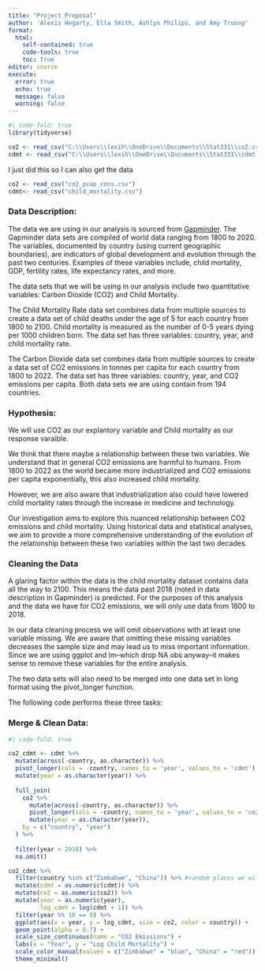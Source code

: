 ```yaml
---
title: "Project Proposal"
author: 'Alexis Hegarty, Ella Smith, Ashlyn Philips, and Amy Truong'
format: 
  html: 
    self-contained: true
    code-tools: true
    toc: true
editor: source
execute: 
  error: true
  echo: true
  message: false
  warning: false
---
```




```r
#| code-fold: true
library(tidyverse)

co2 <- read_csv("C:\\Users\\lexih\\OneDrive\\Documents\\Stat331\\co2.csv", col_names = TRUE)
cdmt <- read_csv("C:\\Users\\lexih\\OneDrive\\Documents\\Stat331\\cdmt.csv", col_names = TRUE)
```
I just did this so I can also get the data
```r
co2 <- read_csv("co2_pcap_cons.csv")
cdmt<- read_csv("child_mortality.csv")
```

### Data Description:

The data we are using in our analysis is sourced from [Gapminder](https://www.gapminder.org/data/documentation/). The Gapminder data sets are compiled of world data ranging from 1800 to 2020. The variables, documented by country (using current geographic boundaries), are indicators of global development and evolution through the past two centuries. Examples of these variables include, child mortality, GDP, fertility rates, life expectancy rates, and more.

The data sets that we will be using in our analysis include two quantitative variables: Carbon Dioxide (CO2) and Child Mortality.

The Child Mortality Rate data set combines data from multiple sources to create a data set of child deaths under the age of 5 for each country from 1800 to 2100. Child mortality is measured as the number of 0-5 years dying per 1000 children born. The data set has three variables: country, year, and child mortality rate.

The Carbon Dioxide data set combines data from multiple sources to create a data set of CO2 emissions in tonnes per capita for each country from 1800 to 2022. The data set has three variables: country, year, and CO2 emissions per capita. Both data sets we are using contain from 194 countries.

### Hypothesis:

We will use CO2 as our explantory variable and Child mortality as our response varaible.

We think that there maybe a relationship between these two variables. We understand that in general CO2 emissions are harmful to humans. From 1800 to 2022 as the world became more industrialized and CO2 emissions per capita exponentially, this also increased child mortality.

However, we are also aware that industrialization also could have lowered child mortality rates through the increase in medicine and technology.

Our investigation aims to explore this nuanced relationship between CO2 emissions and child mortality. Using historical data and statistical analyses, we aim to provide a more comprehensive understanding of the evolution of the relationship between these two variables within the last two decades.

### Cleaning the Data

A glaring factor within the data is the child mortality dataset contains data all the way to 2100. This means the data past 2018 (noted in data description in Gapminder) is predicted. For the purposes of this analysis and the data we have for CO2 emissions, we will only use data from 1800 to 2018.

In our data cleaning process we will omit observations with at least one variable missing. We are aware that omitting these missing variables decreases the sample size and may lead us to miss important information. Since we are using ggplot and lm--which drop NA obs anyway--it makes sense to remove these variables for the entire analysis.

The two data sets will also need to be merged into one data set in long format using the pivot_longer function.

The following code performs these three tasks:

### Merge & Clean Data:

```r
#| code-fold: true

co2_cdmt <- cdmt %>%
  mutate(across(-country, as.character)) %>%
  pivot_longer(cols = -country, names_to = 'year', values_to = 'cdmt') %>%
  mutate(year = as.character(year)) %>%
  
  full_join(
    co2 %>%
      mutate(across(-country, as.character)) %>%
      pivot_longer(cols = -country, names_to = 'year', values_to = 'co2') %>%
      mutate(year = as.character(year)),
    by = c("country", "year")
  ) %>%
  
  filter(year < 2018) %>%
  na.omit()


```



```r
co2_cdmt %>%
  filter(country %in% c("Zimbabwe", "China")) %>% #random places we will change there is just so much data it takes a while to load so i did this so it could load quicker
  mutate(cdmt = as.numeric(cdmt)) %>%
  mutate(co2 = as.numeric(co2)) %>%
  mutate(year = as.numeric(year),
         log_cdmt = log(cdmt + 1)) %>%  
  filter(year %% 10 == 0) %>%
  ggplot(aes(x = year, y = log_cdmt, size = co2, color = country)) +
  geom_point(alpha = 0.7) +
  scale_size_continuous(name = "CO2 Emissions") +
  labs(x = "Year", y = "Log Child Mortality") +
  scale_color_manual(values = c("Zimbabwe" = "blue", "China" = "red")) +
  theme_minimal()
```
```r

```

